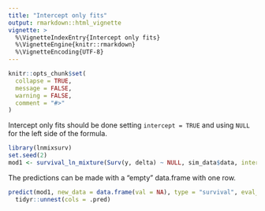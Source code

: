 ```yaml
---
title: "Intercept only fits"
output: rmarkdown::html_vignette
vignette: >
  %\VignetteIndexEntry{Intercept only fits}
  %\VignetteEngine{knitr::rmarkdown}
  %\VignetteEncoding{UTF-8}
---
```


```r
knitr::opts_chunk$set(
  collapse = TRUE,
  message = FALSE,
  warning = FALSE,
  comment = "#>"
)
```

Intercept only fits should be done setting `intercept = TRUE` and using `NULL` for the left side of the formula.

```r
library(lnmixsurv)
set.seed(2)
mod1 <- survival_ln_mixture(Surv(y, delta) ~ NULL, sim_data$data, intercept = TRUE)
```

The predictions can be made with a "empty" data.frame with one row.

```r
predict(mod1, new_data = data.frame(val = NA), type = "survival", eval_time = 100) |>
  tidyr::unnest(cols = .pred)
```
